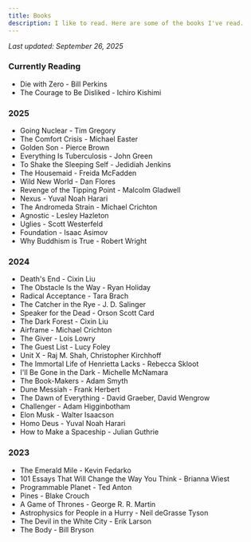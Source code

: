 ```yaml
---
title: Books
description: I like to read. Here are some of the books I've read.
---
```


*Last updated: September 26, 2025*

### Currently Reading

- Die with Zero - Bill Perkins
- The Courage to Be Disliked - Ichiro Kishimi

### 2025

- Going Nuclear - Tim Gregory
- The Comfort Crisis - Michael Easter
- Golden Son - Pierce Brown
- Everything Is Tuberculosis - John Green
- To Shake the Sleeping Self - Jedidiah Jenkins
- The Housemaid - Freida McFadden
- Wild New World - Dan Flores
- Revenge of the Tipping Point - Malcolm Gladwell
- Nexus - Yuval Noah Harari
- The Andromeda Strain - Michael Crichton
- Agnostic - Lesley Hazleton
- Uglies - Scott Westerfeld
- Foundation - Isaac Asimov
- Why Buddhism is True - Robert Wright


### 2024

- Death's End - Cixin Liu
- The Obstacle Is the Way - Ryan Holiday
- Radical Acceptance - Tara Brach
- The Catcher in the Rye - J. D. Salinger
- Speaker for the Dead - Orson Scott Card
- The Dark Forest - Cixin Liu
- Airframe - Michael Crichton
- The Giver - Lois Lowry
- The Guest List - Lucy Foley
- Unit X - Raj M. Shah, Christopher Kirchhoff
- The Immortal Life of Henrietta Lacks - Rebecca Skloot
- I'll Be Gone in the Dark - Michelle McNamara
- The Book-Makers - Adam Smyth
- Dune Messiah - Frank Herbert
- The Dawn of Everything - David Graeber, David Wengrow
- Challenger - Adam Higginbotham
- Elon Musk - Walter Isaacson
- Homo Deus - Yuval Noah Harari
- How to Make a Spaceship - Julian Guthrie

### 2023
- The Emerald Mile - Kevin Fedarko
- 101 Essays That Will Change the Way You Think - Brianna Wiest
- Programmable Planet - Ted Anton
- Pines - Blake Crouch
- A Game of Thrones - George R. R. Martin
- Astrophysics for People in a Hurry - Neil deGrasse Tyson
- The Devil in the White City - Erik Larson
- The Body - Bill Bryson